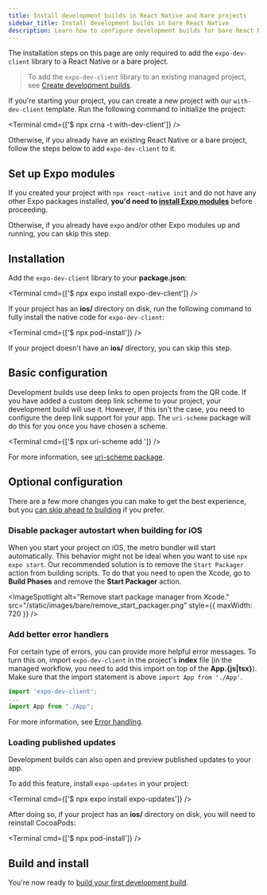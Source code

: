 ```yaml
---
title: Install development builds in React Native and bare projects
sidebar_title: Install development builds in bare React Native
description: Learn how to configure development builds for bare React Native projects.
---
```



The installation steps on this page are only required to add the `expo-dev-client` library to a React Native or a bare project.

> To add the `expo-dev-client` library to an existing managed project, see [Create development builds](/develop/development-builds/create-a-build/).

If you're starting your project, you can create a new project with our `with-dev-client` template. Run the following command to initialize the project:

<Terminal cmd={['$ npx crna -t with-dev-client']} />

Otherwise, if you already have an existing React Native or a bare project, follow the steps below to add `expo-dev-client` to it.

<Step label="1">

## Set up Expo modules

If you created your project with `npx react-native init` and do not have any other Expo packages installed, **you'd need to [install Expo modules](/bare/installing-expo-modules)** before proceeding.

Otherwise, if you already have `expo` and/or other Expo modules up and running, you can skip this step.

</Step>

<Step label="2">

## Installation

Add the `expo-dev-client` library to your **package.json**:

<Terminal cmd={['$ npx expo install expo-dev-client']} />

If your project has an **ios/** directory on disk, run the following command to fully install the native code for `expo-dev-client`:

<Terminal cmd={['$ npx pod-install']} />

If your project doesn't have an **ios/** directory, you can skip this step.

</Step>

<Step label="3">

## Basic configuration

Development builds use deep links to open projects from the QR code. If you have added a custom deep link scheme to your project, your development build will use it. However, if this isn't the case, you need to configure the deep link support for your app. The `uri-scheme` package will do this for you once you have chosen a scheme.

<Terminal cmd={['$ npx uri-scheme add <your scheme>']} />

For more information, see [uri-scheme package](https://www.npmjs.com/package/uri-scheme).

</Step>

<Step label="4">

## Optional configuration

There are a few more changes you can make to get the best experience, but you [can skip ahead to building](/develop/development-builds/create-a-build/#create-a-development-build-for-the-device) if you prefer.

### Disable packager autostart when building for iOS

When you start your project on iOS, the metro bundler will start automatically. This behavior might not be ideal when you want to use `npx expo start`. Our recommended solution is to remove the `Start Packager` action from building scripts. To do that you need to open the Xcode, go to **Build Phases** and remove the **Start Packager** action.

<ImageSpotlight
  alt="Remove start package manager from Xcode."
  src="/static/images/bare/remove_start_packager.png"
  style={{ maxWidth: 720 }}
/>

### Add better error handlers

For certain type of errors, you can provide more helpful error messages. To turn this on, import `expo-dev-client` in the project's **index** file (in the managed workflow, you need to add this import on top of the **App.&lbrace;js|tsx&rbrace;**). Make sure that the import statement is above `import App from './App'`.

```js
import 'expo-dev-client';
...
import App from "./App";
```

For more information, see [Error handling](/develop/development-builds/use-development-builds/#add-error-handling).

### Loading published updates

Development builds can also open and preview published updates to your app.

To add this feature, install `expo-updates` in your project:

<Terminal cmd={['$ npx expo install expo-updates']} />

After doing so, if your project has an **ios/** directory on disk, you will need to reinstall CocoaPods:

<Terminal cmd={['$ npx pod-install']} />

</Step>

<Step label="5">

## Build and install

You're now ready to [build your first development build](/develop/development-builds/create-a-build/#initialize-eas-build).

</Step>
